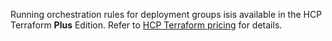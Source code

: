 <Note title="Premium tier">

Running orchestration rules for deployment groups isis available in the HCP Terraform **Plus** Edition. Refer to [HCP Terraform pricing](https://www.hashicorp.com/products/terraform/pricing) for details.

</Note>
